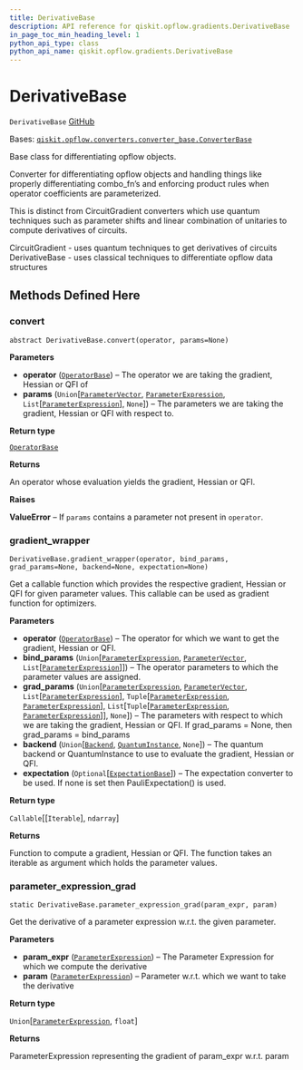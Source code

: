 ```yaml
---
title: DerivativeBase
description: API reference for qiskit.opflow.gradients.DerivativeBase
in_page_toc_min_heading_level: 1
python_api_type: class
python_api_name: qiskit.opflow.gradients.DerivativeBase
---
```


# DerivativeBase

<span id="qiskit.opflow.gradients.DerivativeBase" />

`DerivativeBase` [GitHub](https://github.com/qiskit/qiskit/tree/stable/0.22/qiskit/opflow/gradients/derivative_base.py "view source code")

Bases: [`qiskit.opflow.converters.converter_base.ConverterBase`](qiskit.opflow.converters.ConverterBase "qiskit.opflow.converters.converter_base.ConverterBase")

Base class for differentiating opflow objects.

Converter for differentiating opflow objects and handling things like properly differentiating combo\_fn’s and enforcing product rules when operator coefficients are parameterized.

This is distinct from CircuitGradient converters which use quantum techniques such as parameter shifts and linear combination of unitaries to compute derivatives of circuits.

CircuitGradient - uses quantum techniques to get derivatives of circuits DerivativeBase - uses classical techniques to differentiate opflow data structures

## Methods Defined Here

### convert

<span id="qiskit.opflow.gradients.DerivativeBase.convert" />

`abstract DerivativeBase.convert(operator, params=None)`

**Parameters**

*   **operator** ([`OperatorBase`](qiskit.opflow.OperatorBase "qiskit.opflow.operator_base.OperatorBase")) – The operator we are taking the gradient, Hessian or QFI of
*   **params** (`Union`\[[`ParameterVector`](qiskit.circuit.ParameterVector "qiskit.circuit.parametervector.ParameterVector"), [`ParameterExpression`](qiskit.circuit.ParameterExpression "qiskit.circuit.parameterexpression.ParameterExpression"), `List`\[[`ParameterExpression`](qiskit.circuit.ParameterExpression "qiskit.circuit.parameterexpression.ParameterExpression")], `None`]) – The parameters we are taking the gradient, Hessian or QFI with respect to.

**Return type**

[`OperatorBase`](qiskit.opflow.OperatorBase "qiskit.opflow.operator_base.OperatorBase")

**Returns**

An operator whose evaluation yields the gradient, Hessian or QFI.

**Raises**

**ValueError** – If `params` contains a parameter not present in `operator`.

### gradient\_wrapper

<span id="qiskit.opflow.gradients.DerivativeBase.gradient_wrapper" />

`DerivativeBase.gradient_wrapper(operator, bind_params, grad_params=None, backend=None, expectation=None)`

Get a callable function which provides the respective gradient, Hessian or QFI for given parameter values. This callable can be used as gradient function for optimizers.

**Parameters**

*   **operator** ([`OperatorBase`](qiskit.opflow.OperatorBase "qiskit.opflow.operator_base.OperatorBase")) – The operator for which we want to get the gradient, Hessian or QFI.
*   **bind\_params** (`Union`\[[`ParameterExpression`](qiskit.circuit.ParameterExpression "qiskit.circuit.parameterexpression.ParameterExpression"), [`ParameterVector`](qiskit.circuit.ParameterVector "qiskit.circuit.parametervector.ParameterVector"), `List`\[[`ParameterExpression`](qiskit.circuit.ParameterExpression "qiskit.circuit.parameterexpression.ParameterExpression")]]) – The operator parameters to which the parameter values are assigned.
*   **grad\_params** (`Union`\[[`ParameterExpression`](qiskit.circuit.ParameterExpression "qiskit.circuit.parameterexpression.ParameterExpression"), [`ParameterVector`](qiskit.circuit.ParameterVector "qiskit.circuit.parametervector.ParameterVector"), `List`\[[`ParameterExpression`](qiskit.circuit.ParameterExpression "qiskit.circuit.parameterexpression.ParameterExpression")], `Tuple`\[[`ParameterExpression`](qiskit.circuit.ParameterExpression "qiskit.circuit.parameterexpression.ParameterExpression"), [`ParameterExpression`](qiskit.circuit.ParameterExpression "qiskit.circuit.parameterexpression.ParameterExpression")], `List`\[`Tuple`\[[`ParameterExpression`](qiskit.circuit.ParameterExpression "qiskit.circuit.parameterexpression.ParameterExpression"), [`ParameterExpression`](qiskit.circuit.ParameterExpression "qiskit.circuit.parameterexpression.ParameterExpression")]], `None`]) – The parameters with respect to which we are taking the gradient, Hessian or QFI. If grad\_params = None, then grad\_params = bind\_params
*   **backend** (`Union`\[[`Backend`](qiskit.providers.Backend "qiskit.providers.backend.Backend"), [`QuantumInstance`](qiskit.utils.QuantumInstance "qiskit.utils.quantum_instance.QuantumInstance"), `None`]) – The quantum backend or QuantumInstance to use to evaluate the gradient, Hessian or QFI.
*   **expectation** (`Optional`\[[`ExpectationBase`](qiskit.opflow.expectations.ExpectationBase "qiskit.opflow.expectations.expectation_base.ExpectationBase")]) – The expectation converter to be used. If none is set then PauliExpectation() is used.

**Return type**

`Callable`\[\[`Iterable`], `ndarray`]

**Returns**

Function to compute a gradient, Hessian or QFI. The function takes an iterable as argument which holds the parameter values.

### parameter\_expression\_grad

<span id="qiskit.opflow.gradients.DerivativeBase.parameter_expression_grad" />

`static DerivativeBase.parameter_expression_grad(param_expr, param)`

Get the derivative of a parameter expression w\.r.t. the given parameter.

**Parameters**

*   **param\_expr** ([`ParameterExpression`](qiskit.circuit.ParameterExpression "qiskit.circuit.parameterexpression.ParameterExpression")) – The Parameter Expression for which we compute the derivative
*   **param** ([`ParameterExpression`](qiskit.circuit.ParameterExpression "qiskit.circuit.parameterexpression.ParameterExpression")) – Parameter w\.r.t. which we want to take the derivative

**Return type**

`Union`\[[`ParameterExpression`](qiskit.circuit.ParameterExpression "qiskit.circuit.parameterexpression.ParameterExpression"), `float`]

**Returns**

ParameterExpression representing the gradient of param\_expr w\.r.t. param

